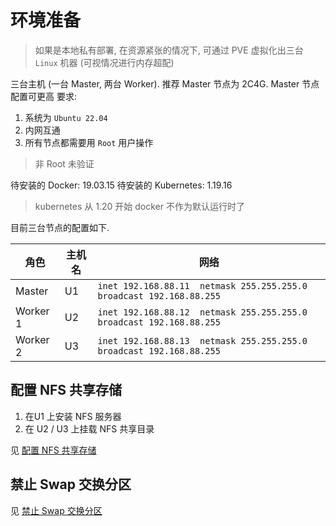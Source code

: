 # 环境准备
> 如果是本地私有部署, 在资源紧张的情况下, 可通过 PVE 虚拟化出三台 `Linux` 机器 (可视情况进行内存超配)


三台主机 (一台 Master, 两台 Worker). 推荐 Master 节点为 2C4G. Master 节点配置可更高
要求:
1. 系统为 `Ubuntu 22.04`
2. 内网互通
3. 所有节点都需要用 `Root` 用户操作
> 非 Root 未验证

待安装的 Docker: 19.03.15
待安装的 Kubernetes: 1.19.16
> kubernetes 从 1.20 开始 docker 不作为默认运行时了

目前三台节点的配置如下.

| 角色 | 主机名 |  网络   |
| ---- | ---- | ------- |
|  Master     |  U1  |   `inet 192.168.88.11  netmask 255.255.255.0  broadcast 192.168.88.255` |
|  Worker 1   |  U2  |   `inet 192.168.88.12  netmask 255.255.255.0  broadcast 192.168.88.255`   |
|  Worker 2   |  U3  |   `inet 192.168.88.13  netmask 255.255.255.0  broadcast 192.168.88.255`   |


## 配置 NFS 共享存储

1. 在U1 上安装 NFS 服务器
2. 在 U2 / U3 上挂载 NFS 共享目录

见 [配置 NFS 共享存储](/cloud-native/install-k8s/install-nfs)

## 禁止 Swap 交换分区

见 [禁止 Swap 交换分区](/cloud-native/install-k8s/disable-swap)





